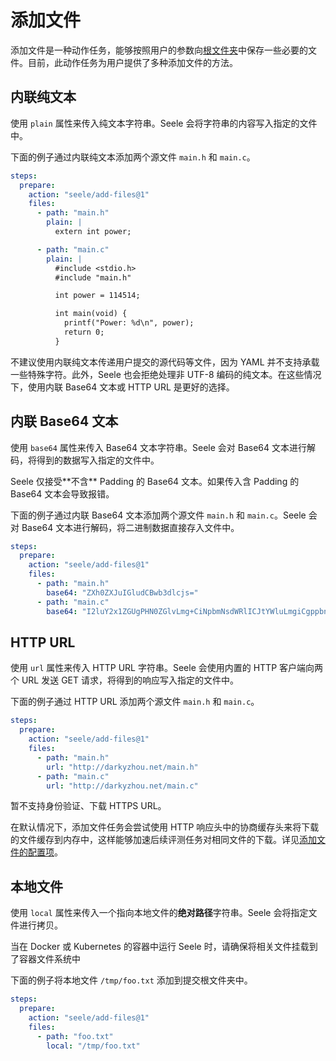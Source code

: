 
# 添加文件

添加文件是一种动作任务，能够按照用户的参数向[根文件夹](/tasks/directory)中保存一些必要的文件。目前，此动作任务为用户提供了多种添加文件的方法。

## 内联纯文本

使用 `plain` 属性来传入纯文本字符串。Seele 会将字符串的内容写入指定的文件中。

下面的例子通过内联纯文本添加两个源文件 `main.h` 和 `main.c`。

```yaml
steps:
  prepare:
    action: "seele/add-files@1"
    files:
      - path: "main.h"
        plain: |
          extern int power;

      - path: "main.c"
        plain: |
          #include <stdio.h>
          #include "main.h"

          int power = 114514;

          int main(void) {
            printf("Power: %d\n", power);
            return 0;
          }
```

<Callout type="warning">
  不建议使用内联纯文本传递用户提交的源代码等文件，因为 YAML
  并不支持承载一些特殊字符。此外，Seele 也会拒绝处理非 UTF-8
  编码的纯文本。在这些情况下，使用内联 Base64 文本或 HTTP URL 是更好的选择。
</Callout>

## 内联 Base64 文本

使用 `base64` 属性来传入 Base64 文本字符串。Seele 会对 Base64 文本进行解码，将得到的数据写入指定的文件中。

<Callout type="info">
  Seele 仅接受**不含** Padding 的 Base64 文本。如果传入含 Padding 的 Base64
  文本会导致报错。
</Callout>

下面的例子通过内联 Base64 文本添加两个源文件 `main.h` 和 `main.c`。Seele 会对 Base64 文本进行解码，将二进制数据直接存入文件中。

```yaml
steps:
  prepare:
    action: "seele/add-files@1"
    files:
      - path: "main.h"
        base64: "ZXh0ZXJuIGludCBwb3dlcjs="
      - path: "main.c"
        base64: "I2luY2x1ZGUgPHN0ZGlvLmg+CiNpbmNsdWRlICJtYWluLmgiCgppbnQgcG93ZXIgPSAxMTQ1MTQ7CgppbnQgbWFpbih2b2lkKSB7CiAgcHJpbnRmKCJQb3dlcjogJWRcbiIsIHBvd2VyKTsKICByZXR1cm4gMDsKfQ=="
```

## HTTP URL

使用 `url` 属性来传入 HTTP URL 字符串。Seele 会使用内置的 HTTP 客户端向两个 URL 发送 GET 请求，将得到的响应写入指定的文件中。

下面的例子通过 HTTP URL 添加两个源文件 `main.h` 和 `main.c`。

```yaml
steps:
  prepare:
    action: "seele/add-files@1"
    files:
      - path: "main.h"
        url: "http://darkyzhou.net/main.h"
      - path: "main.c"
        url: "http://darkyzhou.net/main.c"
```

<Callout type="info">暂不支持身份验证、下载 HTTPS URL。</Callout>

在默认情况下，添加文件任务会尝试使用 HTTP 响应头中的协商缓存头来将下载的文件缓存到内存中，这样能够加速后续评测任务对相同文件的下载。详见[添加文件的配置项](/configurations/files)。

## 本地文件

使用 `local` 属性来传入一个指向本地文件的**绝对路径**字符串。Seele 会将指定文件进行拷贝。

<Callout type="info">
  当在 Docker 或 Kubernetes 的容器中运行 Seele 时，请确保将相关文件挂载到了容器文件系统中
</Callout>

下面的例子将本地文件 `/tmp/foo.txt` 添加到提交根文件夹中。

```yaml
steps:
  prepare:
    action: "seele/add-files@1"
    files:
      - path: "foo.txt"
        local: "/tmp/foo.txt"
```
